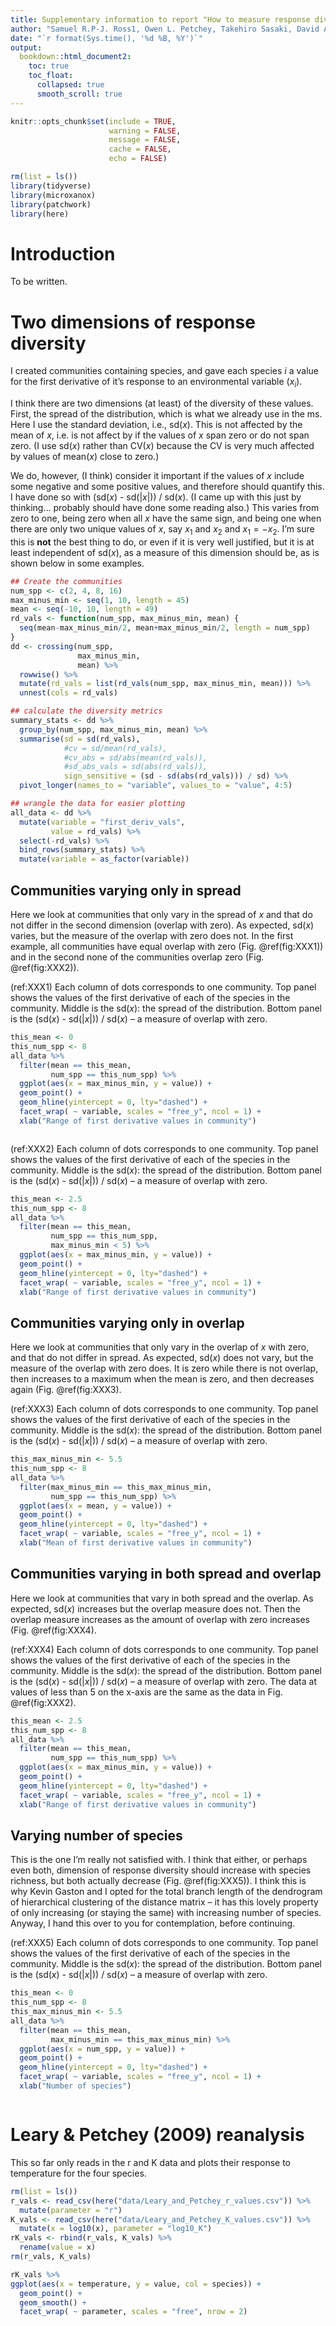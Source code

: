 ```yaml
---
title: Supplementary information to report "How to measure response diversity"
author: "Samuel R.P-J. Ross1, Owen L. Petchey, Takehiro Sasaki, David Armitage"
date: "`r format(Sys.time(), '%d %B, %Y')`"
output:
  bookdown::html_document2:
    toc: true
    toc_float:
      collapsed: true
      smooth_scroll: true
---
```


```r
knitr::opts_chunk$set(include = TRUE,
                      warning = FALSE,
                      message = FALSE,
                      cache = FALSE,
                      echo = FALSE)
```

```r
rm(list = ls())
library(tidyverse)
library(microxanox)
library(patchwork)
library(here)
```

# Introduction

To be written.

# Two dimensions of response diversity

I created communities containing species, and gave each species $i$ a value for the first derivative of it's response to an environmental variable ($x_i$).

I think there are two dimensions (at least) of the diversity of these values. First, the spread of the distribution, which is what we already use in the ms. Here I use the standard deviation, i.e., sd($x$). This is not affected by the mean of $x$, i.e. is not affect by if the values of $x$ span zero or do not span zero. (I use sd($x$) rather than CV($x$) because the CV is very much affected by values of mean($x$) close to zero.)

We do, however, (I think) consider it important if the values of $x$ include some negative and some positive values, and therefore should quantify this. I have done so with (sd($x$) - sd($|x|$)) / sd($x$). (I came up with this just by thinking... probably should have done some reading also.) This varies from zero to one, being zero when all $x$ have the same sign, and being one when there are only two unique values of $x$, say $x_1$ and $x_2$ and $x_1 = -x_2$. I'm  sure this is **not** the best thing to do, or even if it is very well justified, but it is at least independent of sd($x$), as a measure of this dimension should be, as is shown below in some examples.


```r
## Create the communities
num_spp <- c(2, 4, 8, 16)
max_minus_min <- seq(1, 10, length = 45)
mean <- seq(-10, 10, length = 49)
rd_vals <- function(num_spp, max_minus_min, mean) {
  seq(mean-max_minus_min/2, mean+max_minus_min/2, length = num_spp)
}
dd <- crossing(num_spp,
               max_minus_min,
               mean) %>%
  rowwise() %>%
  mutate(rd_vals = list(rd_vals(num_spp, max_minus_min, mean))) %>%
  unnest(cols = rd_vals) 

## calculate the diversity metrics
summary_stats <- dd %>%
  group_by(num_spp, max_minus_min, mean) %>%
  summarise(sd = sd(rd_vals),
            #cv = sd/mean(rd_vals),
            #cv_abs = sd/abs(mean(rd_vals)),
            #sd_abs_vals = sd(abs(rd_vals)),
            sign_sensitive = (sd - sd(abs(rd_vals))) / sd) %>%
  pivot_longer(names_to = "variable", values_to = "value", 4:5)

## wrangle the data for easier plotting
all_data <- dd %>%
  mutate(variable = "first_deriv_vals",
         value = rd_vals) %>%
  select(-rd_vals) %>%
  bind_rows(summary_stats) %>%
  mutate(variable = as_factor(variable))
```

## Communities varying only in spread

Here we look at communities that only vary in the spread of $x$ and that do not differ in the second dimension (overlap with zero). As expected, sd($x$) varies, but the measure of the overlap with zero does not. In the first example, all communities have equal overlap with zero (Fig. \@ref(fig:XXX1)) and in the second none of the communities overlap zero (Fig. \@ref(fig:XXX2)).

(ref:XXX1) Each column of dots corresponds to one community. Top panel shows the values of the first derivative of each of the species in the community. Middle is the sd($x$): the spread of the distribution. Bottom panel is the (sd($x$) - sd($|x|$)) / sd($x$) -- a measure of overlap with zero.

```r
this_mean <- 0
this_num_spp <- 8
all_data %>%
  filter(mean == this_mean,
         num_spp == this_num_spp) %>%
  ggplot(aes(x = max_minus_min, y = value)) +
  geom_point() +
  geom_hline(yintercept = 0, lty="dashed") +
  facet_wrap( ~ variable, scales = "free_y", ncol = 1) +
  xlab("Range of first derivative values in community") 



```

(ref:XXX2) Each column of dots corresponds to one community. Top panel shows the values of the first derivative of each of the species in the community. Middle is the sd($x$): the spread of the distribution. Bottom panel is the (sd($x$) - sd($|x|$)) / sd($x$) -- a measure of overlap with zero.

```r
this_mean <- 2.5
this_num_spp <- 8
all_data %>%
  filter(mean == this_mean,
         num_spp == this_num_spp,
         max_minus_min < 5) %>%
  ggplot(aes(x = max_minus_min, y = value)) +
  geom_point() +
  geom_hline(yintercept = 0, lty="dashed") +
  facet_wrap( ~ variable, scales = "free_y", ncol = 1) +
  xlab("Range of first derivative values in community")
```


## Communities varying only in overlap

Here we look at communities that only vary in the overlap of $x$ with zero, and that do not differ in spread. As expected, sd($x$) does not vary, but the measure of the overlap with zero does. It is zero while there is not overlap, then increases to a maximum when the mean is zero, and then decreases again (Fig. \@ref(fig:XXX3).

(ref:XXX3) Each column of dots corresponds to one community. Top panel shows the values of the first derivative of each of the species in the community. Middle is the sd($x$): the spread of the distribution. Bottom panel is the (sd($x$) - sd($|x|$)) / sd($x$) -- a measure of overlap with zero.

```r
this_max_minus_min <- 5.5
this_num_spp <- 8
all_data %>%
  filter(max_minus_min == this_max_minus_min,
         num_spp == this_num_spp) %>%
  ggplot(aes(x = mean, y = value)) +
  geom_point() +
  geom_hline(yintercept = 0, lty="dashed") +
  facet_wrap( ~ variable, scales = "free_y", ncol = 1) +
  xlab("Mean of first derivative values in community") 
```




## Communities varying in both spread and overlap

Here we look at communities that vary in both spread and the overlap. As expected, sd($x$) increases but the overlap measure does not. Then the overlap measure increases as the amount of overlap with zero increases (Fig. \@ref(fig:XXX4).

(ref:XXX4) Each column of dots corresponds to one community. Top panel shows the values of the first derivative of each of the species in the community. Middle is the sd($x$): the spread of the distribution. Bottom panel is the (sd($x$) - sd($|x|$)) / sd($x$) -- a measure of overlap with zero. The data at values of less than 5 on the x-axis are the same as the data in Fig. \@ref(fig:XXX2).

```r
this_mean <- 2.5
this_num_spp <- 8
all_data %>%
  filter(mean == this_mean,
         num_spp == this_num_spp) %>%
  ggplot(aes(x = max_minus_min, y = value)) +
  geom_point() +
  geom_hline(yintercept = 0, lty="dashed") +
  facet_wrap( ~ variable, scales = "free_y", ncol = 1) +
  xlab("Range of first derivative values in community")
```

## Varying number of species

This is the one I'm really not satisfied with. I think that either, or perhaps even both, dimension of response diversity should increase with species richness, but both actually decrease (Fig. \@ref(fig:XXX5)). I think this is why Kevin Gaston and I opted for the total branch length of the dendrogram of hierarchical clustering of the distance matrix -- it has this lovely property of only increasing (or staying the same) with increasing number of species. Anyway, I hand this over to you for contemplation, before continuing.

(ref:XXX5) Each column of dots corresponds to one community. Top panel shows the values of the first derivative of each of the species in the community. Middle is the sd($x$): the spread of the distribution. Bottom panel is the (sd($x$) - sd($|x|$)) / sd($x$) -- a measure of overlap with zero.

```r
this_mean <- 0
this_num_spp <- 8
this_max_minus_min <- 5.5
all_data %>%
  filter(mean == this_mean,
         max_minus_min == this_max_minus_min) %>%
  ggplot(aes(x = num_spp, y = value)) +
  geom_point() +
  geom_hline(yintercept = 0, lty="dashed") +
  facet_wrap( ~ variable, scales = "free_y", ncol = 1) +
  xlab("Number of species") 



```


# Leary & Petchey (2009) reanalysis

This so far only reads in the r and K data and plots their response to temperature for the four species.

```r
rm(list = ls())
r_vals <- read_csv(here("data/Leary_and_Petchey_r_values.csv")) %>%
  mutate(parameter = "r")
K_vals <- read_csv(here("data/Leary_and_Petchey_K_values.csv")) %>%
  mutate(x = log10(x), parameter = "log10_K")
rK_vals <- rbind(r_vals, K_vals) %>%
  rename(value = x)
rm(r_vals, K_vals)
```

```r
rK_vals %>%
ggplot(aes(x = temperature, y = value, col = species)) +
  geom_point() +
  geom_smooth() +
  facet_wrap( ~ parameter, scales = "free", nrow = 2) 
```

